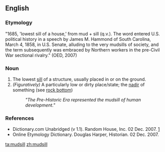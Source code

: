 ==English==

===Etymology===
"1685, 'lowest sill of a house,' from mud + sill (q.v.). The word entered U.S. political history in a speech by James M. Hammond of South Carolina, March 4, 1858, in U.S. Senate, alluding to the very mudsills of society, and the term subsequently was embraced by Northern workers in the pre-Civil War sectional rivalry." (OED, 2007)

===Noun===
{{en-noun}}

# The lowest [[sill]] of a structure, usually placed in or on the ground.
# ''(Figuratively)'' A particularly low or dirty place/state; the [[nadir]] of something (see [[rock bottom]])
#: ''"The Pre-Historic Era represented the mudsill of human development."''
===References===

*Dictionary.com Unabridged (v 1.1). Random House, Inc. 02 Dec. 2007. [http://dictionary.reference.com/browse/mudsill]
*Online Etymology Dictionary. Douglas Harper, Historian. 02 Dec. 2007.

[[ta:mudsill]]
[[zh:mudsill]]